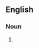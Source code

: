 ==English==

===Noun===
{{en-noun|-|head=[[blind]] [[man]][['s|’s]] [[bluff]]}}

# {{lb|en|chiefly|US|games}} {{alternative form of|en|blind man's buff}}